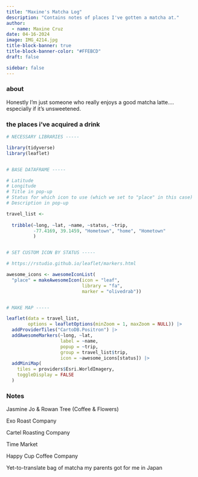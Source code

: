 ```yaml
---
title: "Maxine's Matcha Log"
description: "Contains notes of places I've gotten a matcha at."
author:
  - name: Maxine Cruz
date: 04-16-2024
image: IMG_4214.jpg
title-block-banner: true
title-block-banner-color: "#FFEBCD"
draft: false

sidebar: false
---
```


### about

Honestly I'm just someone who really enjoys a good matcha latte.... especially if it's unsweetened.

### the places i've acquired a drink

```r

# NECESSARY LIBRARIES ----- 

library(tidyverse)
library(leaflet)


# BASE DATAFRAME -----

# Latitude
# Longitude
# Title in pop-up
# Status for which icon to use (which we set to "place" in this case)
# Description in pop-up

travel_list <- 
  
  tribble(~long, ~lat, ~name, ~status, ~trip,
          -77.4169, 39.1459, "Hometown", "home", "Hometown"
          )


# SET CUSTOM ICON BY STATUS -----

# https://rstudio.github.io/leaflet/markers.html

awesome_icons <- awesomeIconList(
  "place" = makeAwesomeIcon(icon = "leaf",
                            library = "fa",
                            marker = "olivedrab"))


# MAKE MAP -----

leaflet(data = travel_list, 
        options = leafletOptions(minZoom = 1, maxZoom = NULL)) |>
  addProviderTiles("CartoDB.Positron") |>
  addAwesomeMarkers(~long, ~lat,
                    label = ~name,
                    popup = ~trip,
                    group = travel_list$trip,
                    icon = ~awesome_icons[status]) |>
  addMiniMap(
    tiles = providers$Esri.WorldImagery,
    toggleDisplay = FALSE
  )
```

### Notes

Jasmine Jo & Rowan Tree (Coffee & Flowers)

Exo Roast Company

Cartel Roasting Company

Time Market

Happy Cup Coffee Company

Yet-to-translate bag of matcha my parents got for me in Japan
